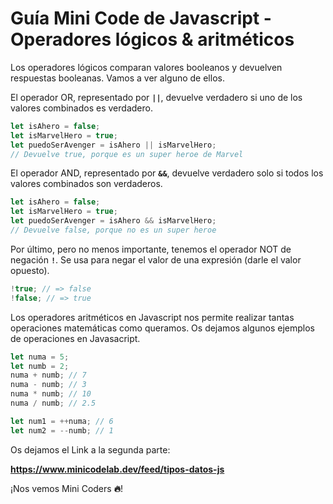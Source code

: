 # **Guía Mini Code de Javascript - Operadores lógicos & aritméticos**

Los operadores lógicos comparan valores booleanos y devuelven respuestas booleanas. Vamos a ver alguno de ellos.

El operador OR, representado por **`||`**, devuelve verdadero si uno de los valores combinados es verdadero.

```jsx
let isAhero = false;
let isMarvelHero = true;
let puedoSerAvenger = isAhero || isMarvelHero;
// Devuelve true, porque es un super heroe de Marvel
```

El operador AND, representado por **`&&`**, devuelve verdadero solo si todos los valores combinados son verdaderos.

```jsx
let isAhero = false;
let isMarvelHero = true;
let puedoSerAvenger = isAhero && isMarvelHero;
// Devuelve false, porque no es un super heroe
```

Por último, pero no menos importante, tenemos el operador NOT de negación **`!`**. Se usa para negar el valor de una expresión (darle el valor opuesto).

```jsx
!true; // => false
!false; // => true
```

Los operadores aritméticos en Javascript nos permite realizar tantas operaciones matemáticas como queramos. Os dejamos algunos ejemplos de operaciones en Javasacript.

```jsx
let numa = 5;
let numb = 2;
numa + numb; // 7
numa - numb; // 3
numa * numb; // 10
numa / numb; // 2.5

let num1 = ++numa; // 6
let num2 = --numb; // 1
```

Os dejamos el Link a la segunda parte:

**https://www.minicodelab.dev/feed/tipos-datos-js**

¡Nos vemos Mini Coders **🔥**!

